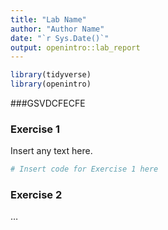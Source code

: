 ```yaml
---
title: "Lab Name"
author: "Author Name"
date: "`r Sys.Date()`"
output: openintro::lab_report
---
```


```r
library(tidyverse)
library(openintro)
```

###GSVDCFECFE

### Exercise 1

Insert any text here.

```r
# Insert code for Exercise 1 here
```

### Exercise 2

...

